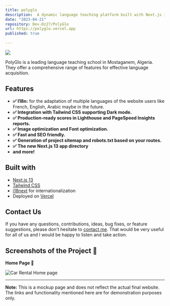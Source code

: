 ```yaml
---
title: polyglo
description:  A dynamic language teaching platform built with Next.js 13, React, Tailwind CSS, i18next, Vercel.
date: "2023-04-21"
repository: Dev-Dz27/PolyGlo
url: https://polyglo.vercel.app
published: true
  
---
```


[![](/PolyGlo.png)](https://polyglo.vercel.app)

PolyGlo is a leading language teaching school in Mostaganem, Algeria. They offer a comprehensive range of features for effective language acquisition.

## Features

- **✅ I18n:** for the adaptation of multiple languages of the website users like French, English, Arabic maybe in the future. 
- **✅ Integration with Tailwind CSS supporting Dark mode.**
- **✅ Production-ready scores in Lighthouse and PageSpeed Insights reports.**
- **✅ Image optimization and Font optimization.**
- **✅ Fast and SEO friendly.**
- **✅ Generation of project sitemap and robots.txt based on your routes.**
- **✅ The new Next.js 13 app directory**
- **and more!**



## Built with

- [Next.js 13](https://nextjs.org)
- [Tailwind CSS](https://tailwindcss.com)
- [i18next](https://www.i18next.com) for internationalization
- Deployed on [Vercel](https://vercel.com)



## Contact Us

If you have any questions, contributions, ideas, bug fixes, or feature suggestions, please don't hesitate to [contact me](mailto:th.dev.design@gmail.com). That would be very useful for all of us and I would be happy to listen and take action.

## Screenshots of the Project 📸

**Home Page 🏡**

![ Car Rental Home page](https://raw.githubusercontent.com/Dev-Dz27/portfolio/main/public/polyglo.vercel.app.jpeg)


---

**Note:** This is a mockup page and does not reflect the actual final website. The links and functionality mentioned here are for demonstration purposes only.